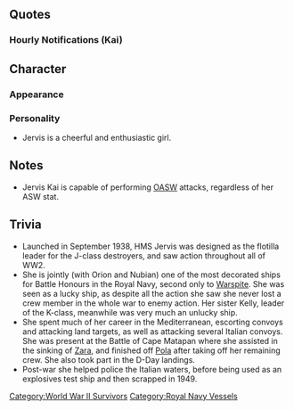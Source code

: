 {{Ship/Header}}
==Quotes==
{{Ship/Quotes
|Introduction = Nice to meet you.  Lucky Jervis、来たわ！<br>そう、もうゼッタイよ！　任せておいて！
|Introduction/En = Nice to meet you. Lucky Jervis is here! Yeah, that's absolutely right! Leave it to me!
|Introduction/Note = "Lucky Jervis" was a nickname applied to her historical counterpart as not one member of her crew was lost to enemy action.

|Introduction/Kai = Hey, how is going? Lucky Jervis, 今日もゼッタイよ！All right! 任せておいて！
|Introduction/Kai/En = Hey, how's it going? With Lucky Jervis here, today will be an absolutely fine day as well! All right! Leave it to me~♪
|Introduction/Kai/Note = Bad grammar.

|Library = J-class~ ジャーヴィスよ！そう、Lucky Jervisって呼んでもらってもいいかな～？本国艦隊から、地中海艦隊まで、護衛、輸送、艦隊戦や、陸戦支援まで本当に頑張っちゃた！Lucky Jervis!覚えておいてね！
|Library/En = I'm the J-class Jervis! Yup, can you call me "Lucky Jervis"? From the Home Fleet to the Mediterranean Fleet, I helped out with escorting, transporting, fighting, and even supporting land battles! Lucky Jervis! Remember it, okay?
|Library/Note = 

|Secretary 1 = All right~♪
|Secretary 1/En = All right~♪
|Secretary 1/Note = 

|Secretary 1/Kai = Steady north!
|Secretary 1/Kai/En = Steady north!

|Secretary 2 = 出番かな～？あぁ？まだ？いつでもいいよ～！
|Secretary 2/En = Am I up? Ah, not yet? I'm ready whenever!
|Secretary 2/Note = 

|Secretary 3 = Could you make a report? えぇ、私が書くの？う～そ～！Are you for real?
|Secretary 3/En = Could you write the report? Ehh, I have to write it? No way... are you for real?
|Secretary 3/Note = 

|Idle = Battle honor? んん～どこにしまったかな～？えっと・・・あはは～　ま、いいじゃない！うんんん～！
|Idle/En = Battle honor? Hmm~ Where did it go~? Umm.... haha~ Oh well~! Yeah!
|Idle/Note = She received '''a lot''' of them (13 to be exact). Only two ships can boast of receiving the same amount of battle honors as her ([[wikipedia:HMS Orion (85)|Leander-class light cruiser ''Orion'']] and [[wikipedia:HMS Nubian (F36)|Tribal-class destroyer ''Nubian'']]), but one ship can boast of having more ([[Warspite]]).

|Secretary Married = Darling! Tea Timeにする～？ジャーヴィスが、紅茶淹れてあげる！上手よ～あたし！任せておいて！
|Secretary Married/En = Darling! Would you like to have some tea? Jervis will make you some! I'm good at it! Leave it to me~♪
|Secretary Married/Note = 

|Wedding = な～に～？また、battle honor?うぇ？違うんだ・・・な～に～ darling?これは？綺麗ね～lovely!私に、そなの？本当に？Lucky!やったね！
|Wedding/En = Whaaat? Another battle honor? Eh? It's not...? What. Is. It, darling? What's this? It's beautiful~ Lovely! It's for me? Really? Lucky! Yay!
|Wedding/Note = 

|Looking At Scores = わぁ！Report見たいの～？待ってて！はい！これね！Thank you!
|Looking At Scores/En = Wah! You want to see the report~? Gimmie a sec! Here! This, right? Thank you~♪
|Looking At Scores/Note = 

|Looking At Scores/Kai = わぁ～darling, report見たいの？待ってて！はい！これね！これも～？
|Looking At Scores/Kai/En = Ah~ Darling, do you want to see the report? Gimmie a sec! Alright! This, right! This too?

|Joining A Fleet = Lucky Jervis! 出るわ！行っけ～！
|Joining A Fleet/En = Lucky Jervis heading out! Let's go!
|Joining A Fleet/Note = 

|Joining A Fleet/Kai = Mediterranean Fleet, flagship Lucky Jervis! 出るわ！
|Joining A Fleet/Kai/En = Mediterranean Fleet flagship Lucky Jervis heading out!

|Equipment 1 = Thank you! 試してみたい！
|Equipment 1/En = Thank you! I wanna try this out!
|Equipment 1/Note = 

|Equipment 1/Kai = Darling! Thanks! 早く試してみたい！
|Equipment 1/Kai/En = Darling! Thanks! I can't wait to try this out!

|Equipment 2 = よ～さ～そ～う～これで、行ってみましょう！
|Equipment 2/En = This. Looks. Great! Let's take it for a spin!
|Equipment 2/Note = 

|Equipment 3 = Lucky! あは～♪
|Equipment 3/En = Lucky! Aha~♪
|Equipment 3/Note = 

|Supply = Thank you~! 助かる～♪
|Supply/En = Thank you! That helps~♪
|Supply/Note = 

|Docking Minor = うわぁ～　まあ、仕方ない・・・すぐ直すから！
|Docking Minor/En = Nngh! Well, can't be helped... I'll be fixed in a jiffy!
|Docking Minor/Note = 

|Docking Major = うわぁ～　もう！ちょっと修理！ Sorry!
|Docking Major/En = Aargh! Geez... gotta hurry up and repair! Sorry!
|Docking Major/Note = 

|Docking Complete = 
|Docking Complete/En = 
|Docking Complete/Note = 

|Construction = 新しい子か～ Nice to meet you!
|Construction/En = Someone new~ Nice to meet you!
|Construction/Note = 

|Returning From Sortie = 艦隊～無事帰還！当然よ！
|Returning From Sortie/En = The fleet~ has safely returned! Of course!
|Returning From Sortie/Note = 

|Starting A Sortie = Jervis! 抜群よ！みんな～Follow me～！
|Starting A Sortie/En = Jervis! Weigh anchor! Everyone~ Follow ME~♪
|Starting A Sortie/Note = Hey Jervis, you're gonna be hurting after saying that...

|Battle Start = Jervis! Enemy is in sight!
|Battle Start/En = Jervis! Enemy is in sight!
|Battle Start/Note = 

|Attack = さあ～行こうか！Shoot!
|Attack/En = Alright, let's go! Fire!
|Attack/Note = 

|Night Battle = 各艦、突撃隊形！いい～？フォローミ～！
|Night Battle/En = All ships, assault formation! Readyyyy? Follow ME~♪
|Night Battle/Note = Looks like you learnt nothing from earlier...

|Night Battle/Kai = Darling! 夜戦も、あたしに任せて！そこね！
|Night Battle/Kai/En = Darling! Leave the night battles to me too! There you are!

|Night Attack = そこね！逃がさないから～！
|Night Attack/En = There you are! You won't escape!
|Night Attack/Note = 

|Night Attack/Kai = Darling! ちゃんと見てた？
|Night Attack/Kai/En = Darling! Were you watching?

|MVP = Battle honor? Lucky! I'm glad I have been able to help!
|MVP/En = Battle honor? Lucky! I'm glad I have been able to help!
|MVP/Note = 

|MVP/Kai = Battle honor? Lucky! I'm glad I have been able to help! Darling!
|MVP/Kai/En = Battle honor? Lucky! I'm glad I have been able to help, darling!

|Minor Damage 1 = いやだ～
|Minor Damage 1/En = No...!
|Minor Damage 1/Note = 

|Minor Damage 2 = う～そ～！本当に？
|Minor Damage 2/En = No way...! Really?
|Minor Damage 2/Note = 

|Major Damage = こんなの・・・まだよ！Lucky Jervisは沈まない！
|Major Damage/En = No... not yet! Lucky Jervis won't sink!
|Major Damage/Note = 

|Sunk = うそだ・・・うそだ・・・こんなの・・・Lucky Jervisは・・・Jervisは・・・
|Sunk/En = No way... no way... not like this... Lucky Jervis is... I'm...
|Sunk/Note = 
}}
===Hourly Notifications (Kai)===
{{Ship/Hourly
|Form = Kai
|00JP = Darling! Luckyね！今日はあたし、ジャーヴィスが色々サービスしてあげる！期待してて！
|00EN = Darling! You're in luck! Today, I, Jervis, will help you out with things! You can count on me~♪
|00Note = 
|01JP = It's 1 o'clock! ね、時間のお知らせも任せとおいて！
|01EN = It's 1 o'clock! Hey, leave telling the time to me too!
|01Note = Enthusiastic.
|02JP = It's 2 o'clock! こんな感じでしょ～？ No problem!
|02EN = It's 2 o'clock! Like this, right~? No problem!
|02Note = 
|03JP = It's 3 o'clock! Sleepy? そう？
|03EN = It's 3 o'clock! You sleepy? Really?
|03Note = 
|04JP = It's 4 o'clock! Darling? Tired?
|04EN = It's 4 o'clock! Darling? You tired?
|04Note = 
|05JP = It's 5 o'clock! Good morning! お・は・よ～！
|05EN = It's 5 o'clock! Good morning! Good-mor-ning~!
|05Note = 
|06JP = It's 6 o'clock! Let's 総員起こし～！ Everyone~ get up!
|06EN = It's 6 o'clock! Let's wake everyone up~! Everyone, get up!
|06Note = 
|07JP = 7 o'clock! Full breakfast! どうぞ！ Enjoy!
|07EN = 7 o'clock! A Full breakfast! Here you go! Enjoy!
|07Note = Full breakfast = full English breakfast
|08JP = It's 8 o'clock! The Home Fleet... 様子はどうかな～？
|08EN = It's 8 o'clock! The Home Fleet... I wonder how they're doing~?
|08Note = 
|09JP = It's 9 o'clock! あら、Ark！元気そうね。あたし？あたしはもちろん、元気一杯よ！
|09EN = It's 9 o'clock! Oh, [[Ark Royal|Ark]]! You look good. Me? I'm totally great, of course!
|09Note = 
|10JP = It's 10 o'clock! Ah~ Kelly? 彼女は・・・そうね・・・う～ん、大丈夫よ！
|10EN = It's 10 o'clock! Ah~ Kelly? She's... yeah... never mind, she's fine!
|10Note = A reference to [[wikipedia:HMS Kelly (F01)|HMS ''Kelly'']], her "sister" ship known for her bad luck; interestingly, Kelly appears to be more well known than Jervis due to her bouts of bad luck.
|11JP = It's 11です！ Oh~ これ？対潜変装よ。大事大事！ここの装備はどうなの～？おお～、ああ～、なるほど・・・うん。大丈夫？
|11EN = It's 11! Oh, this? It's anti-submarine equipment. It's a big, big deal! What sorta equipment do you have here? Ohh~ Ahh~, I see... hmmm. Will you be okay?
|11Note = 
|12JP = It is noon! さ～ lunchよ！ Sandwichはできたよ！どうぞ！ボン・アペタイト！
|12EN = It is noon! Here's lunch! I made some sandwiches! Here you go! Bon appétit!
|12Note = Smile, sweet...
|13JP = It's 1 o'clo...わあぁ！ Hey! あなたは確か・・・そう、ゆき・・・かぜ！How is it going!
|13EN = It's 1 o'clo- whoa! Hey! You're... right, [[Yukikaze|Yuki... kaze]]! How is it going?
|13Note = 
|14JP = It's 2 o'clock! Hi, lady~ Lucky Jervis見参よ！ もちろん！
|14EN = It's 2 o'clock! Hi, [[Warspite|lady~]] Lucky Jervis here! Of course!
|14Note = Starting to become like [[Kumano]] or something...
|15JP = It's 3 o'clock! Let's tea time! Yes~!
|15EN = It's 3 o'clock! It's tea time! Yes~!
|15Note = 
|16JP = It's 4 o'clock! Janus？ああ、そうね・・・大丈夫。いつか、会える。何か、そんな気がするの・・・ね、darling?
|16EN = It's 4 o'clock! [[Janus]]? Ahh, yeah... it's alright. I'll see her again one day. I just, have a feeling... don't you think, darling?
|16Note = [[wikipedia:HMS Janus (F53)|HMS ''Janus'']] was one of Jervis' sister ships who took over her duties when Jervis was under repairs. Janus was also in the same flotilla as her sister ship, Jervis, in 1940.
|17JP = It's 5 o'clock! Lovely! 地中海の夕日もいいけど～ここの夕日も素敵、darling!
|17EN = It's 5 o'clock! Lovely! The sunset at the Mediterranean Sea is great, but the sunset here is pretty as well, darling!
|17Note = 
|18JP = It's 6 o'clock! さ、今日はおしまい！Fleet戻しましょう！
|18EN = It's 6 o'clock! Now then, the day's over! Let's bring back the fleet!
|18Note = 
|19JP = It's 7 o'clock! Darling, 夕食は外で？ Lucky!
|19EN = It's 7 o'clock! Darling, we're going out for dinner? Lucky!
|19Note = 
|20JP = モグモグ・・・It's... 8 o'clock! Darling、マミーア～ it's delicious!
|20EN = *nom* *nom* It's... 8 o'clock! Darling, Mami-ya~! It's delicious!
|20Note = 
|21JP = It's 9 o'clock! んん～あや？あそこで騒いでる重巡達・・・見覚えが・・・Hey! Hey you! おぉ！おおううう～～！
|21EN = It's 9 o'clock! Hmmm~ Oh? Those noisy heavy cruisers over there... I think I know them... hey! Hey you! Oh! Whoa!
|21Note = Referring to [[Zara]] and [[Pola]] whom she helped sink. Pola's probably drunk again from the sound of it...
|22JP = It's 10 o'clock! あら？時雨？What are you doing on such a night? んん？これは？Thanks!
|22EN = It's 10 o'clock! Huh? [[Shigure]]? What are you doing on such a night? Hmm? For me? Thanks!
|22Note = YASENDA!
|23JP = It's 11 o'clock! Darling,頂いた、green tea飲む？あたしが、淹れてあげる！Just a moment!
|23EN = It's 11 o'clock! Darling, would you like to drink some of the green tea I got earlier? I'll make you some! Just a moment!
|23Note = So that's what Shigure gave her...
}}<!--
===Seasonal Quotes===
{{Ship/SeasonalQuotes}}
-->

==Character==
===Appearance===

===Personality===
*Jervis is a cheerful and enthusiastic girl.

==Notes==
*Jervis Kai is capable of performing [[Partials/Opening ASW|OASW]] attacks, regardless of her ASW stat. 

==Trivia==
*Launched in September 1938, HMS Jervis was designed as the flotilla leader for the J-class destroyers, and saw action throughout all of WW2.
*She is jointly (with Orion and Nubian) one of the most decorated ships for Battle Honours in the Royal Navy, second only to [[Warspite]]. She was seen as a lucky ship, as despite all the action she saw she never lost a crew member in the whole war to enemy action. Her sister Kelly, leader of the K-class, meanwhile was very much an unlucky ship.
*She spent much of her career in the Mediterranean, escorting convoys and attacking land targets, as well as attacking several Italian convoys. She was present at the Battle of Cape Matapan where she assisted in the sinking of [[Zara]], and finished off [[Pola]] after taking off her remaining crew. She also took part in the D-Day landings.
*Post-war she helped police the Italian waters, before being used as an explosives test ship and then scrapped in 1949.



{{Ship/Footer}}
[[Category:World War II Survivors]]
[[Category:Royal Navy Vessels]]